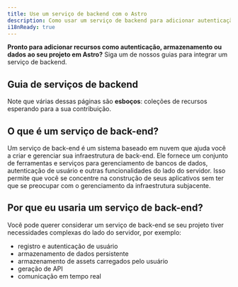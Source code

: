 ```yaml
---
title: Use um serviço de backend com o Astro
description: Como usar um serviço de backend para adicionar autenticação, armazenamento e dados
i18nReady: true
---
```


**Pronto para adicionar recursos como autenticação, armazenamento ou dados ao seu projeto em Astro?** Siga um de nossos guias para integrar um serviço de backend.

## Guia de serviços de backend

<BackendGuidesNav />

Note que várias dessas páginas são **esboços**: coleções de recursos esperando para a sua contribuição.

## O que é um serviço de back-end?

Um serviço de back-end é um sistema baseado em nuvem que ajuda você a criar e gerenciar sua infraestrutura de back-end. Ele fornece um conjunto de ferramentas e serviços para gerenciamento de bancos de dados, autenticação de usuário e outras funcionalidades do lado do servidor. Isso permite que você se concentre na construção de seus aplicativos sem ter que se preocupar com o gerenciamento da infraestrutura subjacente.

## Por que eu usaria um serviço de back-end?

Você pode querer considerar um serviço de back-end se seu projeto tiver necessidades complexas do lado do servidor, por exemplo:
- registro e autenticação de usuário
- armazenamento de dados persistente
- armazenamento de assets carregados pelo usuário
- geração de API
- comunicação em tempo real

